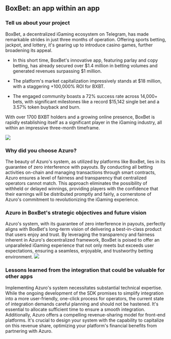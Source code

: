 
## BoxBet: an app within an app

### Tell us about your project

BoxBet, a decentralized iGaming ecosystem on Telegram, has made remarkable strides in just three months of operation. Offering sports betting, jackpot, and lottery, it's gearing up to introduce casino games, further broadening its appeal. 
- In this short time, BoxBet's innovative app, featuring parlay and copy betting, has already secured over \$1.4 million in betting volumes and generated revenues surpassing \$1 million. 

- The platform's market capitalization impressively stands at \$18 million, with a staggering +100,000% ROI for BXBT. 

- The engaged community boasts a 72% success rate across 14,000+ bets, with significant milestones like a record \$15,142 single bet and a 3.57% token buyback and burn. 

With over 1700 BXBT holders and a growing online presence, BoxBet is rapidly establishing itself as a significant player in the iGaming industry, all within an impressive three-month timeframe.

<Image
  src="images/hub/boxbet_app.jpg"
  width={700}
  height={2000}
/>

### Why did you choose Azuro?

The beauty of Azuro's system, as utilized by platforms like BoxBet, lies in its guarantee of zero interference with payouts. By conducting all betting activities on-chain and managing transactions through smart contracts, Azuro ensures a level of fairness and transparency that centralized operators cannot match. This approach eliminates the possibility of withheld or delayed winnings, providing players with the confidence that their earnings will be distributed promptly and fairly, a cornerstone of Azuro's commitment to revolutionizing the iGaming experience.

### Azuro in BoxBet's strategic objectives and future vision

Azuro's system, with its guarantee of zero interference in payouts, perfectly aligns with BoxBet's long-term vision of delivering a best-in-class product that users enjoy and trust. By leveraging the transparency and fairness inherent in Azuro's decentralized framework, BoxBet is poised to offer an unparalleled iGaming experience that not only meets but exceeds user expectations, ensuring a seamless, enjoyable, and trustworthy betting environment.
<Image
  src="/images/cases/boxbet.png"
  width={2000}
  height={1000}
/>
### Lessons learned from the integration that could be valuable for other apps

Implementing Azuro's system necessitates substantial technical expertise. While the ongoing development of the SDK promises to simplify integration into a more user-friendly, one-click process for operators, the current state of integration demands careful planning and should not be hastened. It's essential to allocate sufficient time to ensure a smooth integration. Additionally, Azuro offers a compelling revenue-sharing model for front-end platforms. It's crucial to design your system with the capability to capitalize on this revenue share, optimizing your platform's financial benefits from partnering with Azuro.